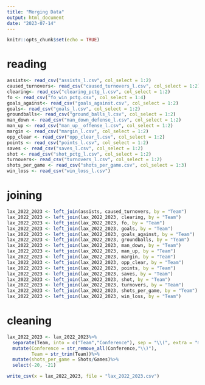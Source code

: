 ```yaml
---
title: "Merging Data"
output: html_document
date: "2023-07-14"
---
```


```r
knitr::opts_chunk$set(echo = TRUE)
```
# reading
```r
assists<- read_csv("assists_l.csv", col_select = 1:2)
caused_turnovers<- read_csv("caused_turnovers_l.csv", col_select = 1:2)
clearing<- read_csv("clearing_pctg_l.csv", col_select = 1:2)
fo <- read_csv("fo_win_pctg.csv", col_select = 1:4)
goals_against<- read_csv("goals_against.csv", col_select = 1:2)
goals<- read_csv("goals_l.csv", col_select = 1:2)
groundballs<- read_csv("ground_balls_l.csv", col_select = 1:2)
man_down <- read_csv("man_down_defense_l.csv", col_select = 1:2)
man_up <- read_csv("man_up__offense_l.csv", col_select = 1:2)
margin <- read_csv("margin_l.csv", col_select = 1:2)
opp_clear <- read_csv("opp_clear_l.csv", col_select = 1:2)
points <- read_csv("points_l.csv", col_select = 1:2)
saves <- read_csv("saves_l.csv", col_select = 1:2)
shot <- read_csv("shot_pctg_l.csv", col_select = 1:2)
turnovers<- read_csv("turnovers_l.csv", col_select = 1:2)
shots_per_game <- read_csv("shots_per_game.csv", col_select = 1:3)
win_loss <- read_csv("win_loss_l.csv")
```
# joining
```r
lax_2022_2023 <- left_join(assists, caused_turnovers, by = "Team")
lax_2022_2023 <- left_join(lax_2022_2023, clearing, by = "Team")
lax_2022_2023 <- left_join(lax_2022_2023, fo, by = "Team")
lax_2022_2023 <- left_join(lax_2022_2023, goals, by = "Team")
lax_2022_2023 <- left_join(lax_2022_2023, goals_against, by = "Team")
lax_2022_2023 <- left_join(lax_2022_2023, groundballs, by = "Team")
lax_2022_2023 <- left_join(lax_2022_2023, man_down, by = "Team")
lax_2022_2023 <- left_join(lax_2022_2023, man_up, by = "Team")
lax_2022_2023 <- left_join(lax_2022_2023, margin, by = "Team")
lax_2022_2023 <- left_join(lax_2022_2023, opp_clear, by = "Team")
lax_2022_2023 <- left_join(lax_2022_2023, points, by = "Team")
lax_2022_2023 <- left_join(lax_2022_2023, saves, by = "Team")
lax_2022_2023 <- left_join(lax_2022_2023, shot, by = "Team")
lax_2022_2023 <- left_join(lax_2022_2023, turnovers, by = "Team")
lax_2022_2023 <- left_join(lax_2022_2023, shots_per_game, by = "Team")
lax_2022_2023 <- left_join(lax_2022_2023, win_loss, by = "Team")

```

# cleaning
```r
lax_2022_2023 <- lax_2022_2023%>%
  separate(Team, into = c("Team","Conference"), sep = "\\(", extra = "merge")%>%
  mutate(Conference = str_remove_all(Conference,"\\)"),
         Team = str_trim(Team))%>%
  mutate(shots_per_game = Shots/Games)%>%
  select(-20, -21)

write_csv(x = lax_2022_2023, file = "lax_2022_2023.csv")
```

